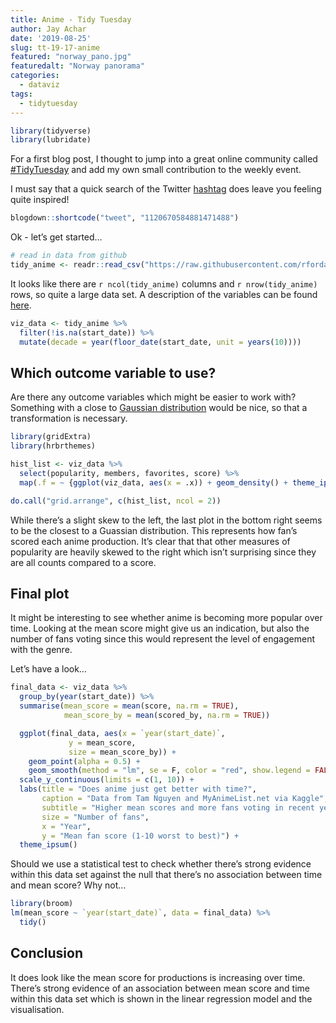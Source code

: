 ```yaml
---
title: Anime - Tidy Tuesday
author: Jay Achar
date: '2019-08-25'
slug: tt-19-17-anime
featured: "norway_pano.jpg"
featuredalt: "Norway panorama"
categories:
  - dataviz
tags:
  - tidytuesday
---
```

```r
library(tidyverse)
library(lubridate)
```

For a first blog post, I thought to jump into a great online community called [#TidyTuesday](https://thomasmock.netlify.com/post/tidytuesday-a-weekly-social-data-project-in-r/){target="_blank"} and add my own small contribution to the weekly event.

I must say that a quick search of the Twitter [hashtag](https://twitter.com/hashtag/tidytuesday?lang=en){target="_blank"} does leave you feeling quite inspired!

```r
blogdown::shortcode("tweet", "1120670584881471488")
```

Ok - let's get started...

```r
# read in data from github
tidy_anime <- readr::read_csv("https://raw.githubusercontent.com/rfordatascience/tidytuesday/master/data/2019/2019-04-23/tidy_anime.csv")

```

It looks like there are `r ncol(tidy_anime)` columns and `r nrow(tidy_anime)` rows, so quite a large data set. A description of the variables can be found [here](https://github.com/rfordatascience/tidytuesday/tree/master/data/2019/2019-04-23){target="_blank"}.

```r
viz_data <- tidy_anime %>%
  filter(!is.na(start_date)) %>%
  mutate(decade = year(floor_date(start_date, unit = years(10))))
```


## Which outcome variable to use?

Are there any outcome variables which might be easier to work with? Something with a close to [Gaussian distribution](https://en.wikipedia.org/wiki/Normal_distribution){target=_blank} would be nice, so that a transformation is necessary.

```r
library(gridExtra)
library(hrbrthemes)

hist_list <- viz_data %>%
  select(popularity, members, favorites, score) %>%
  map(.f = ~ {ggplot(viz_data, aes(x = .x)) + geom_density() + theme_ipsum()})

do.call("grid.arrange", c(hist_list, ncol = 2))
```

While there's a slight skew to the left, the last plot in the bottom right seems to be the closest to a Guassian distribution. This represents how fan's scored each anime production. It's clear that that other measures of popularity are heavily skewed to the right which  isn't surprising since they are all counts compared to a score.

## Final plot

It might be interesting to see whether anime is becoming more popular over time. Looking at the mean score might give us an indication, but also the number of fans voting since this would represent the level of engagement with the genre.

Let's have a look...

```r
final_data <- viz_data %>%
  group_by(year(start_date)) %>%
  summarise(mean_score = mean(score, na.rm = TRUE),
            mean_score_by = mean(scored_by, na.rm = TRUE))

  ggplot(final_data, aes(x = `year(start_date)`,
             y = mean_score,
             size = mean_score_by)) +
    geom_point(alpha = 0.5) +
    geom_smooth(method = "lm", se = F, color = "red", show.legend = FALSE) +
  scale_y_continuous(limits = c(1, 10)) +
  labs(title = "Does anime just get better with time?",
       caption = "Data from Tam Nguyen and MyAnimeList.net via Kaggle",
       subtitle = "Higher mean scores and more fans voting in recent years",
       size = "Number of fans",
       x = "Year",
       y = "Mean fan score (1-10 worst to best)") +
  theme_ipsum()

```

Should we use a statistical test to check whether there's strong evidence within this data set against the null that there's no association between time and mean score? Why not...

```r
library(broom)
lm(mean_score ~ `year(start_date)`, data = final_data) %>%
  tidy()

```

## Conclusion

It does look like the mean score for productions is increasing over time. There's strong evidence of an association between mean score and time within this data set which is shown in the linear regression model and the visualisation.
